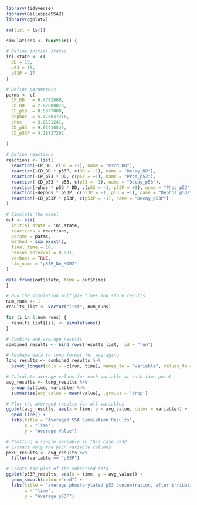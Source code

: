 ```r
library(tidyverse)
library(GillespieSSA2)
library(ggplot2)
```

```r
rm(list = ls())

simulations <- function() {

# Define initial states
ini_state <- c(
  DD = 10, 
  p53 = 10, 
  p53P = 17
)

# Define parameters 
parms <- c(
  CP_DD   = 6.4792869,        
  CD_DD   = 2.82600078, 
  CP_p53  = 8.5377800,
  dephos  = 5.475047216, 
  phos    = 3.0121241, 
  CD_p53  = 9.03410545, 
  CD_p53P = 4.18727292
  
)

# Define reactions
reactions <- list(
  reaction(~CP_DD, c(DD = +1), name = "Prod_DD"),
  reaction(~CD_DD * p53P, c(DD = -1), name = "Decay_DD"),
  reaction(~CP_p53 * DD, c(p53 = +1), name = "Prod_p53"),
  reaction(~CD_p53 * p53, c(p53 = -1), name = "Decay_p53"),
  reaction(~phos * p53 * DD, c(p53 = -1, p53P = +1), name = "Phos_p53"),
  reaction(~dephos * p53P, c(p53P = -1, p53 = +1), name = "Dephos_p53P"),
  reaction(~CD_p53P * p53P, c(p53P = -1), name = "Decay_p53P")
)

# Simulate the model
out <- ssa(
  initial_state = ini_state,
  reactions = reactions,
  params = parms,
  method = ssa_exact(),
  final_time = 10,
  census_interval = 0.001,
  verbose = TRUE,
  sim_name = "p53P_No_MDM2"
)

data.frame(out$state, time = out$time)
}

# Run the simulation multiple times and store results
num_runs <- 1
results_list <- vector("list", num_runs)

for (i in 1:num_runs) {
  results_list[[i]] <- simulations()
}

# Combine and average results
combined_results <- bind_rows(results_list, .id = "run")

# Reshape data to long format for averaging
long_results <- combined_results %>%
  pivot_longer(cols = -c(run, time), names_to = "variable", values_to = "value")

# Calculate average values for each variable at each time point
avg_results <- long_results %>%
  group_by(time, variable) %>%
  summarise(avg_value = mean(value), .groups = 'drop')

# Plot the averaged results for all variables
ggplot(avg_results, aes(x = time, y = avg_value, color = variable)) +
  geom_line() +
  labs(title = "Averaged SSA Simulation Results",
       x = "Time",
       y = "Average Value") 
```

```r
# Plotting a single variable in this case p53P
# Extract only the p53P variable columns
p53P_results <- avg_results %>%
  filter(variable == "p53P")

# Create the plot of the subsetted data
ggplot(p53P_results, aes(x = time, y = avg_value)) +
  geom_smooth(colour="red") +
  labs(title = "average phosforylated p53 concentration, after irridatiation damage.",
       x = "time",
       y = "Average p53P")
```